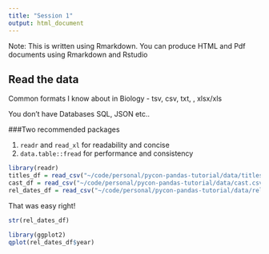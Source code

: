 ```yaml
---
title: "Session 1"
output: html_document
---
```


Note: This is written using Rmarkdown. You can produce HTML and Pdf documents using Rmarkdown and Rstudio

## Read the data

Common formats I know about in Biology - tsv, csv, txt, <some random extension of a tab delimited file>, xlsx/xls

You don't have Databases SQL, JSON etc..

###Two recommended packages 

1. `readr` and `read_xl` for readability and concise
2. `data.table::fread` for performance and consistency


``` r
library(readr)
titles_df = read_csv("~/code/personal/pycon-pandas-tutorial/data/titles.csv")
cast_df = read_csv("~/code/personal/pycon-pandas-tutorial/data/cast.csv")
rel_dates_df = read_csv("~/code/personal/pycon-pandas-tutorial/data/release_dates.csv")
```

That was easy right!



```r
str(rel_dates_df)

library(ggplot2)
qplot(rel_dates_df$year)
```


